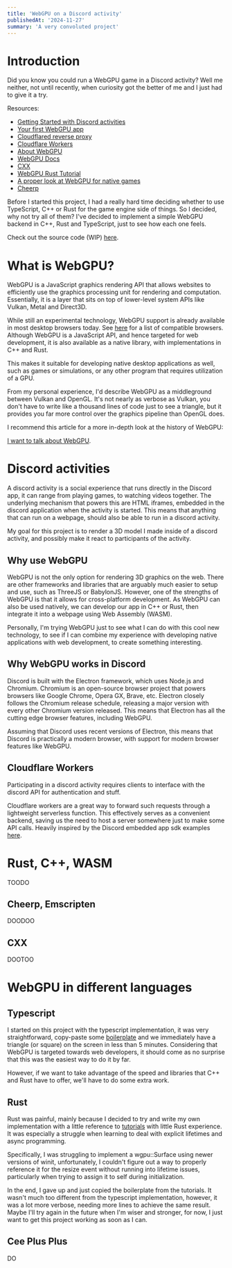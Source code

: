 ```yaml
---
title: 'WebGPU on a Discord activity'
publishedAt: '2024-11-27'
summary: 'A very convoluted project'
---
```


# Introduction

Did you know you could run a WebGPU game in a Discord activity? Well me neither, not until recently, when curiosity got the better of me and I just had to give it a try.

Resources:
- [Getting Started with Discord activities](https://discord.com/developers/docs/activities/building-an-activity)
- [Your first WebGPU app](https://codelabs.developers.google.com/your-first-webgpu-app)
- [Cloudflared reverse proxy](https://developers.cloudflare.com/cloudflare-one/connections/connect-networks/get-started/create-local-tunnel/)
- [Cloudflare Workers](https://developers.cloudflare.com/workers/get-started/dashboard/)
- [About WebGPU](https://cohost.org/mcc/post/1406157-i-want-to-talk-about-webgpu)
- [WebGPU Docs](https://www.w3.org/TR/webgpu/)
- [CXX](https://cxx.rs/tutorial.html)
- [WebGPU Rust Tutorial](https://sotrh.github.io/learn-wgpu/)
- [A proper look at WebGPU for native games](https://www.youtube.com/watch?v=DdMl4E7xQEY)
- [Cheerp](https://cheerp.io/docs/getting-started/tour)

Before I started this project, I had a really hard time deciding whether to use TypeScript, C++ or Rust for the game engine side of things. So I decided, why not try all of them?
I've decided to implement a simple WebGPU backend in C++, Rust and TypeScript, just to see how each one feels.

Check out the source code (WIP) [here](https://github.com/ksxjltze/discord-webgpu-activity).

# What is WebGPU?
WebGPU is a JavaScript graphics rendering API that allows websites to efficiently use the graphics processing unit for rendering and computation.
Essentially, it is a layer that sits on top of lower-level system APIs like Vulkan, Metal and Direct3D.

While still an experimental technology, WebGPU support is already available in most desktop browsers today. See [here](https://developer.mozilla.org/en-US/docs/Web/API/WebGPU_API#browser_compatibility) for a list of compatible browsers.
Although WebGPU is a JavaScript API, and hence targeted for web development, it is also available as a native library, with implementations in C++ and Rust.

This makes it suitable for developing native desktop applications as well, such as games or simulations, or any other program that requires utilization of a GPU.

From my personal experience, I'd describe WebGPU as a middleground between Vulkan and OpenGL. 
It's not nearly as verbose as Vulkan, you don't have to write like a thousand lines of code just to see a triangle, but it provides you far more control over the graphics pipeline than OpenGL does.

I recommend this article for a more in-depth look at the history of WebGPU:

[I want to talk about WebGPU](https://cohost.org/mcc/post/1406157-i-want-to-talk-about-webgpu).

# Discord activities
A discord activity is a social experience that runs directly in the Discord app, it can range from playing games, to watching videos together.
The underlying mechanism that powers this are HTML iframes, embedded in the discord application when the activity is started.
This means that anything that can run on a webpage, should also be able to run in a discord activity.

My goal for this project is to render a 3D model I made inside of a discord activity, and possibly make it react to participants of the activity.

## Why use WebGPU
WebGPU is not the only option for rendering 3D graphics on the web. There are other frameworks and libraries that are arguably much easier to setup and use, such as ThreeJS or BabylonJS.
However, one of the strengths of WebGPU is that it allows for cross-platform development. As WebGPU can also be used natively, we can develop our app in C++ or Rust, then integrate it into a webpage using Web Assembly (WASM).

Personally, I'm trying WebGPU just to see what I can do with this cool new technology, to see if I can combine my experience with developing native applications with web development, to create something interesting.

## Why WebGPU works in Discord
Discord is built with the Electron framework, which uses Node.js and Chromium. Chromium is an open-source browser project that powers browsers like Google Chrome, Opera GX, Brave, etc.
Electron closely follows the Chromium release schedule, releasing a major version with every other Chromium version released. This means that Electron has all the cutting edge browser features, including WebGPU.

Assuming that Discord uses recent versions of Electron, this means that Discord is practically a modern browser, with support for modern browser features like WebGPU.

## Cloudflare Workers
Participating in a discord activity requires clients to interface with the discord API for authentication and stuff.

Cloudflare workers are a great way to forward such requests through a lightweight serverless function.
This effectively serves as a convenient backend, saving us the need to host a server somewhere just to make some API calls.
Heavily inspired by the Discord embedded app sdk examples [here](https://github.com/discord/embedded-app-sdk-examples).

# Rust, C++, WASM
TOODO

## Cheerp, Emscripten
DOODOO

## CXX
DOOTOO

# WebGPU in different languages

## Typescript
I started on this project with the typescript implementation, it was very straightforward, copy-paste some [boilerplate](https://codelabs.developers.google.com/your-first-webgpu-app) and we immediately have a triangle (or square) on the screen in less than 5 minutes.
Considering that WebGPU is targeted towards web developers, it should come as no surprise that this was the easiest way to do it by far.

However, if we want to take advantage of the speed and libraries that C++ and Rust have to offer, we'll have to do some extra work.

## Rust
Rust was painful, mainly because I decided to try and write my own implementation with a little reference to [tutorials](https://sotrh.github.io/learn-wgpu/) with little Rust experience. It was especially a struggle when learning to deal with explicit lifetimes and async programming.

Specifically, I was struggling to implement a wgpu::Surface using newer versions of winit, unfortunately, I couldn't figure out a way to properly reference it for the resize event without running into lifetime issues, particularly when trying to assign it to self during initialization.

In the end, I gave up and just copied the boilerplate from the tutorials. It wasn't much too different from the typescript implementation, however, it was a lot more verbose, needing more lines to achieve the same result.
Maybe I'll try again in the future when I'm wiser and stronger, for now, I just want to get this project working as soon as I can.

## Cee Plus Plus
DO